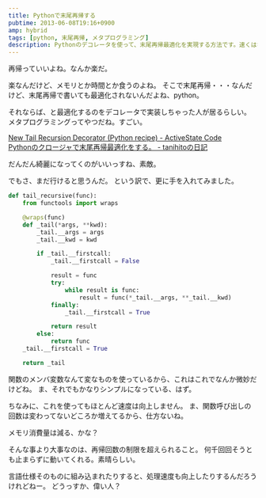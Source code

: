 ```yaml
---
title: Pythonで末尾再帰する
pubtime: 2013-06-08T19:16+0900
amp: hybrid
tags: [python, 末尾再帰, メタプログラミング]
description: Pythonのデコレータを使って、末尾再帰最適化を実現する方法です。速くはならないけれど、少なくともどれだけループさせてもメモリが枯渇して停止することは無くなります。
---
```


再帰っていいよね。なんか楽だ。

楽なんだけど、メモリとか時間とか食うのよね。
そこで末尾再帰・・・なんだけど、末尾再帰で書いても最適化されないんだよね、python。

それならば、と最適化するのをデコレータで実装しちゃった人が居るらしい。
メタプログラミングってやつだね。すごい。

[New Tail Recursion Decorator (Python recipe) - ActiveState Code](http://code.activestate.com/recipes/496691/)<br />
[Pythonのクロージャで末尾再帰最適化をする。 - tanihitoの日記](http://d.hatena.ne.jp/tanihito/20110119/1295459297)

だんだん綺麗になってくのがいいっすね、素敵。

でもさ、まだ行けると思うんだ。
という訳で、更に手を入れてみました。
``` python
def tail_recursive(func):
	from functools import wraps

	@wraps(func)
	def _tail(*args, **kwd):
		_tail.__args = args
		_tail.__kwd = kwd

		if _tail.__firstcall:
			_tail.__firstcall = False

			result = func
			try:
				while result is func:
					result = func(*_tail.__args, **_tail.__kwd)
			finally:
				_tail.__firstcall = True

			return result
		else:
			return func
	_tail.__firstcall = True

	return _tail
```
関数のメンバ変数なんて変なものを使っているから、これはこれでなんか微妙だけどね。
ま、それでもかなりシンプルになっている、はず。

ちなみに、これを使ってもほとんど速度は向上しません。
ま、関数呼び出しの回数は変わってないどころか増えてるから、仕方ないね。

メモリ消費量は減る、かな？

そんな事より大事なのは、再帰回数の制限を超えられること。
何千回回そうとも止まらずに動いてくれる。素晴らしい。

言語仕様そのものに組み込まれたりすると、処理速度も向上したりするんだろうけれどねー。
どうっすか、偉い人？
